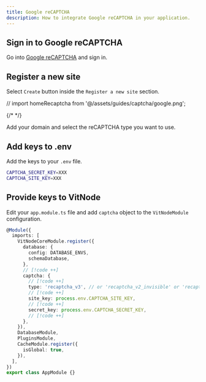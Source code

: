 ```yaml
---
title: Google reCAPTCHA
description: How to integrate Google reCAPTCHA in your application.
---
```



<Steps>
<Step>

## Sign in to Google reCAPTCHA

Go into [Google reCAPTCHA](https://www.google.com/recaptcha) and sign in.

</Step>

<Step>

## Register a new site

Select `Create` button inside the `Register a new site` section.

// import homeRecaptcha from '@/assets/guides/captcha/google.png';

{/* <ImgDocs src={homeRecaptcha} alt="Google reCAPTCHA Home" /> */}

Add your domain and select the reCAPTCHA type you want to use.

</Step>

<Step>

## Add keys to .env

Add the keys to your `.env` file.

```bash
CAPTCHA_SECRET_KEY=XXX
CAPTCHA_SITE_KEY=XXX
```

</Step>

<Step>

## Provide keys to VitNode

Edit your `app.module.ts` file and add `captcha` object to the `VitNodeModule` configuration.

```ts
@Module({
  imports: [
    VitNodeCoreModule.register({
      database: {
        config: DATABASE_ENVS,
        schemaDatabase,
      },
      // [!code ++]
      captcha: {
        // [!code ++]
        type: 'recaptcha_v3', // or 'recaptcha_v2_invisible' or 'recaptcha_v2_checkbox'
        // [!code ++]
        site_key: process.env.CAPTCHA_SITE_KEY,
        // [!code ++]
        secret_key: process.env.CAPTCHA_SECRET_KEY,
        // [!code ++]
      },
    }),
    DatabaseModule,
    PluginsModule,
    CacheModule.register({
      isGlobal: true,
    }),
  ],
})
export class AppModule {}
```

</Step>

</Steps>
